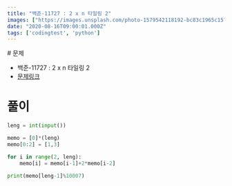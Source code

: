 ```yaml
---
title: "백준-11727 : 2 x n 타일링 2"
images: ["https://images.unsplash.com/photo-1579542118192-bc83c1965c15?ixlib=rb-1.2.1&q=80&fm=jpg&crop=entropy&cs=tinysrgb&w=2000&fit=max&ixid=eyJhcHBfaWQiOjExNzczfQ"]
date: "2020-08-16T09:00:01.000Z"
tags: ['codingtest', 'python']
---
```


<TOCInline toc={props.toc} asDisclosure />
# 문제

-   백준-11727 : 2 x n 타일링 2
-   [문제링크](https://www.acmicpc.net/problem/11727)

# 풀이

```python
leng = int(input())

memo = [0]*(leng)
memo[0:2] = [1,3]

for i in range(2, leng):
    memo[i] = memo[i-1]+2*memo[i-2]

print(memo[leng-1]%10007)
```
